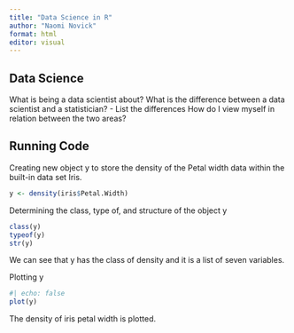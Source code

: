 ```yaml
---
title: "Data Science in R"
author: "Naomi Novick"
format: html
editor: visual
---
```


## Data Science

What is being a data scientist about?
What is the difference between a data scientist and a statistician?
- List the differences
How do I view myself in relation between the two areas?

## Running Code

Creating new object y to store the density of the Petal width data within the built-in data set Iris.

```r
y <- density(iris$Petal.Width)
```

Determining the class, type of, and structure of the object y

```r
class(y)
typeof(y)
str(y)
```

We can see that y has the class of density and it is a list of seven variables.

Plotting y

```r
#| echo: false
plot(y)
```

The density of iris petal width is plotted.
